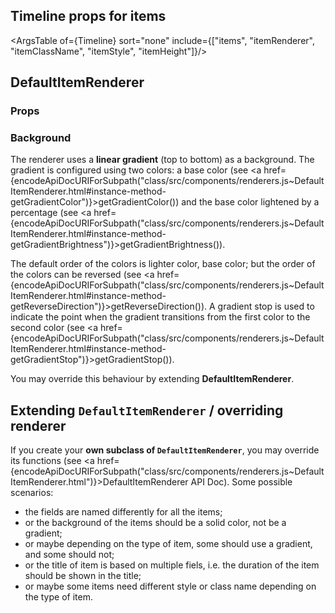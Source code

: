 
<Meta title="Features/Default Item Renderer/Doc"  />

## Timeline props for items

<ArgsTable of={Timeline} sort="none" include={["items", "itemRenderer", "itemClassName", "itemStyle", "itemHeight"]}/>

## DefaultItemRenderer

### Props
<ArgsTable of={DefaultItemRenderer} sort="none"/>

### Background

The renderer uses a **linear gradient** (top to bottom) as a background. The gradient is configured using two colors: a base color 
(see <a href={encodeApiDocURIForSubpath("class/src/components/renderers.js~DefaultItemRenderer.html#instance-method-getGradientColor")}>getGradientColor()</a>)
and the base color lightened by a percentage (see <a href={encodeApiDocURIForSubpath("class/src/components/renderers.js~DefaultItemRenderer.html#instance-method-getGradientBrightness")}>getGradientBrightness()</a>).

The default order of the colors is lighter color, base color; but the order of the colors can be reversed (see <a href={encodeApiDocURIForSubpath("class/src/components/renderers.js~DefaultItemRenderer.html#instance-method-getReverseDirection")}>getReverseDirection()</a>).
A gradient stop is used to indicate the point when the gradient transitions from the first color to the second color
(see <a href={encodeApiDocURIForSubpath("class/src/components/renderers.js~DefaultItemRenderer.html#instance-method-getGradientStop")}>getGradientStop()</a>).

You may override this behaviour by extending **DefaultItemRenderer**.

## Extending `DefaultItemRenderer` / overriding renderer

If you create your **own subclass of `DefaultItemRenderer`**, you may override its functions (see <a href={encodeApiDocURIForSubpath("class/src/components/renderers.js~DefaultItemRenderer.html")}>DefaultItemRenderer API Doc</a>). Some possible scenarios:
* the fields are named differently for all the items;
* or the background of the items should be a solid color, not be a gradient;
* or maybe depending on the type of item, some should use a gradient, and some should not;
* or the title of item is based on multiple fiels, i.e. the duration of the item should be shown in the title;
* or maybe some items need different style or class name depending on the type of item.